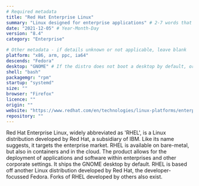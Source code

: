 ```yaml
---
# Required metadata
title: "Red Hat Enterprise Linux"
summary: "Linux designed for enterprise applications" # 2-7 words that sum up the distribution
date: "2021-12-05" # Year-Month-Day
version: "8.4"
category: "Enterprise"

# Other metadata - if details unknown or not applicable, leave blank
platform: "x86, arm, ppc, ia64"
descends: "Fedora"
desktop: "GNOME" # If the distro does not boot a desktop by default, or doesn't ship one, leave 'desktop' blank
shell: "bash"
packagemgr: "rpm"
startup: "systemd"
size: ""
browser: "Firefox"
licence: ""
origin: ""
website: "https://www.redhat.com/en/technologies/linux-platforms/enterprise-linux"
repository: ""
---
```


Red Hat Enterprise Linux, widely abbreviated as 'RHEL', is a Linux distribution developed by Red Hat, a subsidiary of IBM. Like its name suggests, it targets the enterprise market. RHEL is available on bare-metal, but also in containers and in the cloud. The product allows for the deployment of applications and software within enterprises and other corporate settings. It ships the GNOME desktop by default. RHEL is based off another Linux distribution developed by Red Hat, the developer-focussed Fedora. Forks of RHEL developed by others also exist.
